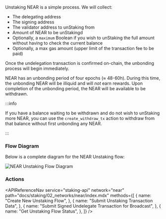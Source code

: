 
Unstaking NEAR is a simple process. We will collect:

- The delegating address
- The signing address
- The validator address to unStaking from
- Amount of NEAR to be unStakingd
- Optionally, a `maximum` Boolean if you wish to unStaking the full amount without having to check the current balance
- Optionally, a max gas amount (upper limit of the transaction fee to be paid)

Once the undelegation transaction is confirmed on-chain, the unbonding process will begin immediately.

NEAR has an unbonding period of four epochs (≈ 48-60h). During this time, the unbonding NEAR will be illiquid and will _not_ earn rewards.
Upon completion of the unbonding period, the NEAR will be available to be withdrawn.

:::info

If you have a balance waiting to be withdrawn and do not wish to unStaking more NEAR,
you can use the `create_withdraw_tx` action to withdraw from that balance without first unbonding any NEAR.

:::

### Flow Diagram

Below is a complete diagram for the NEAR Unstaking flow:

<img src={img1} alt="NEAR Unstaking Flow Diagram" className="inline-image" />

### Actions

<APIReferenceNav
  service="staking-api"
  network="near"
  path="docs/staking/02_networks/near/index.mdx"
  methods={[
    {
      name: "Create New Unstaking Flow",
    },
    {
      name: "Submit Unstaking Transaction Data",
    },
    {
      name: "Submit Signed Undelegate Transaction for Broadcast",
    },
    {
      name: "Get Unstaking Flow Status",
    },
  ]}
/>

